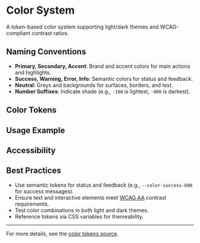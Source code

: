 
<Meta title="Design System/Color System" />

# Color System

A token-based color system supporting light/dark themes and WCAG-compliant contrast ratios.

## Naming Conventions

- **Primary, Secondary, Accent**: Brand and accent colors for main actions and highlights.
- **Success, Warning, Error, Info**: Semantic colors for status and feedback.
- **Neutral**: Greys and backgrounds for surfaces, borders, and text.
- **Number Suffixes**: Indicate shade (e.g., `-100` is lightest, `-900` is darkest).

## Color Tokens

<Preview>
  <Story name="All Color Tokens">
    <AllTokens />
  </Story>
</Preview>

## Usage Example

<Preview>
  <Story name="Usage Example">
    <UsageExample />
  </Story>
</Preview>

## Accessibility

<Preview>
  <Story name="Accessibility Notes">
    <AccessibilityNotes />
  </Story>
</Preview>

## Best Practices

- Use semantic tokens for status and feedback (e.g., `--color-success-600` for success messages).
- Ensure text and interactive elements meet [WCAG AA](https://www.w3.org/WAI/WCAG21/quickref/) contrast requirements.
- Test color combinations in both light and dark themes.
- Reference tokens via CSS variables for themeability.

---

For more details, see the [color tokens source](../../styles/colors.css).